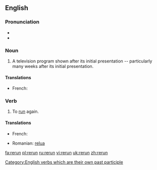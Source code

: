 {{wikipedia|dab=rerun (disambiguation)}}
==English==
{{wikipedia}}

===Pronunciation===
* {{IPA|/ɻi'ɻʌn/}}
* {{rhymes|ʌn}}

===Noun===
{{en-noun}}

# A television program shown after its initial presentation -- particularly many weeks after its initial presentation.

====Translations====
{{trans-top|television program shown after its initial presentation}}
* French: {{t+|fr|rediffusion|f}}
{{trans-mid}}
{{trans-bottom}}

===Verb===
{{en-verb|reruns|rerunning|reran|rerun}}

# To [[run]] again.

====Translations====
{{trans-top|To run again}}
* French: {{t+|fr|rediffuser|f}}
{{trans-mid}}
* Romanian: [[relua]]
{{trans-bottom}}

[[Category:English verbs which are their own past participle]]

[[fa:rerun]]
[[pl:rerun]]
[[ru:rerun]]
[[vi:rerun]]
[[uk:rerun]]
[[zh:rerun]]
